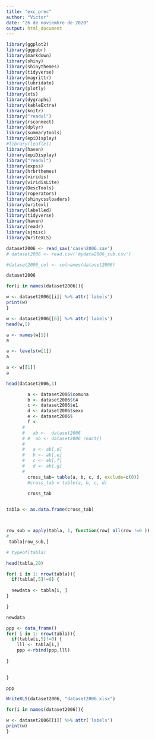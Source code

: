 ```yaml
---
title: "exc_prec"
author: "Victor"
date: "26 de noviembre de 2020"
output: html_document
---
```

```r
library(ggplot2)
library(ggpubr)
library(markdown)
library(shiny)
library(shinythemes)
library(tidyverse)
library(magrittr)
library(lubridate)
library(plotly)
library(xts)
library(dygraphs)
library(kableExtra)
library(knitr)
library("readxl")
library(rsconnect)
library(dplyr)
library(summarytools)
library(epiDisplay)
#library(leaflet)
library(haven)
library(epiDisplay)
library("readxl")
library(expss)
library(hrbrthemes)
library(viridis)
library(viridisLite)
library(DescTools)
library(roperators)
library(shinycssloaders)
library(writexl)
library(labelled)
library(tidyverse)
library(haven)
library(readr)
library(sjmisc)
library(WriteXLS)
```

```r
dataset2006 <- read_sav('casen2006.sav')
# dataset2006 <- read.csv('mydata2006_sub.csv')

#dataset2006_col <- colnames(dataset2006)

```

```r
dataset2006
```

```r
for(i in names(dataset2006)){

w <- dataset2006[[i]] %>% attr('labels')
print(w)
}
```

```r
w <- dataset2006[[6]] %>% attr('labels')
head(w,5)

a <- names(w[1])
a
```

```r
a <- levels(w[1])
a
```

```r
a <- w[[1]]
a
```


```r
head(dataset2006,1)
```


```r

        a <- dataset2006$comuna
        b <- dataset2006$t4
        c <- dataset2006$e1
        d <- dataset2006$sexo
        e <- dataset2006$
        f <-   
      #   
      #   ab <-  dataset2006
      # #  ab <- dataset2006_react()
      # 
      #   a <- ab[,d]
      #   b <- ab[,e] 
      #   c <- ab[,f] 
      #   d <- ab[,g] 
      #   
        cross_tab= table(a, b, c, d, exclude=c(0))
        #cross_tab = table(a, b, c, d)

        cross_tab
    
```

```r
tabla <- as.data.frame(cross_tab)



row_sub = apply(tabla, 1, function(row) all(row !=0 ))
# 
 tabla[row_sub,]

# typeof(tabla)
```

```r
head(tabla,20)
```

```r
for( i in 1: nrow(tabla)){
  if(tabla[,5]!=0) {
  
  newdata <- tabla[i, ]
}

}

```

```r
newdata
```

```r
ppp <- data_frame()
for( i in 1: nrow(tabla)){
  if(tabla[i,5]!=0) {
    lll <- tabla[i,]
    ppp <-rbind(ppp,lll)
     
}
 

}
```

```r
ppp
```

```r
WriteXLS(dataset2006, "dataset2006.xlsx")
```

```r
for(i in names(dataset2006)){

w <- dataset2006[[i]] %>% attr('labels')
print(w)
}
```






